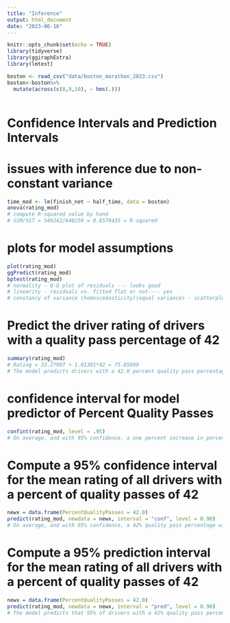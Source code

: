 ```yaml
---
title: "Inference"
output: html_document
date: "2023-06-16"
---
```


```r
knitr::opts_chunk$set(echo = TRUE)
library(tidyverse)
library(ggiraphExtra)
library(lmtest)
```

```r
boston <- read_csv("data/boston_marathon_2023.csv")
boston<-boston%>%
  mutate(across(c(8,9,10), ~ hms(.)))
  

```
# Confidence Intervals and Prediction Intervals 
# issues with inference due to non-constant variance 
```r
time_mod <- lm(finish_net ~ half_time, data = boston)
anova(rating_mod)
# compute R-squared value by hand 
# SSM/SST = 549242/640259 = 0.8578435 = R-squared
```
# plots for model assumptions
```r
plot(rating_mod)
ggPredict(rating_mod)
bptest(rating_mod)
# normality - Q-Q plot of residuals --- looks good
# linearity - residuals vs. fitted flat or not---- yes
# constancy of variance (homoscedasticity)(equal variance) - scatterplot and residuals vs. fitted --- does not look good
```

# Predict the driver rating of drivers with a quality pass percentage of 42 
```r
summary(rating_mod)
# Rating = 33.27907 + 1.01381*42 = 75.85909
# The model predicts drivers with a 42.0 percent quality pass percentage to have a driver rating of 75.86
```
# confidence interval for model predictor of Percent Quality Passes
```r
confint(rating_mod, level = .95)
# On average, and with 95% confidence, a one percent increase in percent quality passes is associated with an increase in driver rating between 0.99 and 1.04 points. 
```

# Compute a 95% confidence interval for the mean rating of all drivers with a percent of quality passes of 42
```r
newx = data.frame(PercentQualityPasses = 42.0)
predict(rating_mod, newdata = newx, interval = "conf", level = 0.90)
# On average, and with 95% confidence, a 42% quality pass percentage will result in a driver rating between 75.33 and 76.39.
```

# Compute a 95% prediction interval for the mean rating of all drivers with a percent of quality passes of 42
```r
newx = data.frame(PercentQualityPasses = 42.0)
predict(rating_mod, newdata = newx, interval = "pred", level = 0.90)
# The model predicts that 95% of drivers with a 42% quality pass percentage will result in a driver rating between 62.03 and 89.69.
```